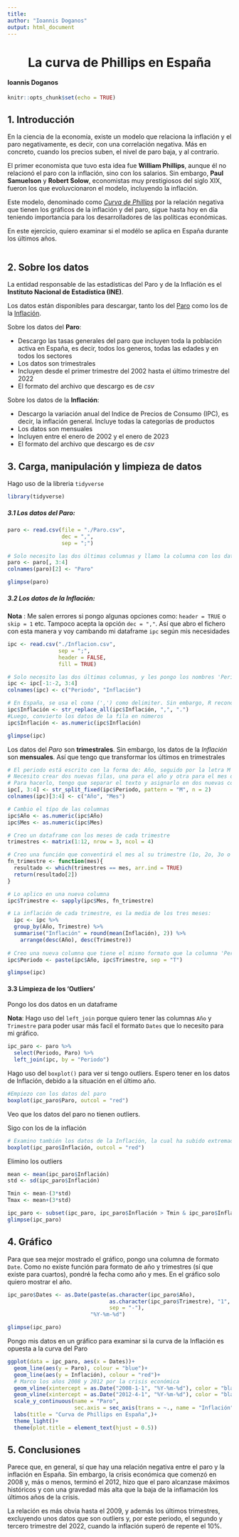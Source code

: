 ```yaml
---
title: 
author: "Ioannis Doganos"
output: html_document
---
```

<center> <h1>La curva de Phillips en España</h1> </center>

#### Ioannis Doganos


```r
knitr::opts_chunk$set(echo = TRUE)
```


## 1. Introducción

En la ciencia de la economía, existe un modelo que relaciona la inflación y el paro negativamente, es decir, con una correlación negativa. Más en concreto, cuando los precios suben, el nivel de paro baja, y al contrario.

El primer economista que tuvo esta idea fue **William Phillips**, aunque él no relacionó el paro con la inflación, sino con los salarios. Sin embargo, **Paul Samuelson** y **Robert Solow**, economistas muy prestigiosos del siglo XIX, fueron los que evoluvcionaron el modelo, incluyendo la inflación. 

Este modelo, denominado como [*Curva de Phillips*](https://es.wikipedia.org/wiki/Curva_de_Phillips) por la relación negativa que tienen los gráficos de la inflación y del paro, sigue hasta hoy en día teniendo importancia para los desarrolladores de las políticas económicas.

En este ejercicio, quiero examinar si el modélo se aplica en España durante los últimos años.


```r

```

## 2. Sobre los datos

La entidad responsable de las estadísticas del Paro y de la Inflación es el **Instituto Nacional de Estadística (INE)**.

Los datos están disponibles para descargar, tanto los del [Paro](https://ine.es/jaxiT3/Tabla.htm?t=4086&L=0) como los de la [Inflación](https://ine.es/jaxiT3/Tabla.htm?t=50903&L=0).

Sobre los datos del **Paro**: 

 - Descargo las tasas generales del paro que incluyen toda la población activa en España, es decir, todos los generos, todas las edades y en todos los sectores
 - Los datos son trimestrales
 - Incluyen desde el primer trimestre del 2002 hasta el último trimestre del 2022
 - El formato del archivo que descargo es de *csv*
 
 Sobre los datos de la **Inflación**: 
 
  - Descargo la variación anual del Indice de Precios de Consumo (IPC), es decir, la inflación general. Incluye todas la categorías de productos
  - Los datos son mensuales
  - Incluyen entre el enero de 2002 y el enero de 2023
  - El formato del archivo que descargo es de *csv*



## 3. Carga, manipulación y limpieza de datos
Hago uso de la libreria `tidyverse`
```r
library(tidyverse)
```


##### 3.1 Los datos del **Paro**: 

```r
paro <- read.csv(file = "./Paro.csv", 
                 dec = ",",
                 sep = ";")

# Solo necesito las dos últimas columnas y llamo la columna con los datos del paro como 'Paro'
paro <- paro[, 3:4]
colnames(paro)[2] <- "Paro"

glimpse(paro)
```



##### 3.2 Los datos de la **Inflación**:

**Nota** : Me salen errores si pongo algunas opciones como: `header = TRUE` o `skip = 1` etc. Tampoco acepta la opción `dec = ","`. Así que abro el fichero con esta manera y voy cambando mi dataframe `ipc` según mis necesidades

```r
ipc <- read.csv("./Inflacion.csv", 
                sep = ";", 
                header = FALSE,
                fill = TRUE)

# Solo necesito las dos últimas columnas, y les pongo los nombres 'Periodo' e 'Inflación'. También, no necesito las dos primeras filas que tienen los nombres del dataframe  y la inflación del enero de 2023
ipc <- ipc[-1:-2, 3:4]
colnames(ipc) <- c("Periodo", "Inflación")

# En España, se usa el coma (',') como delimiter. Sin embargo, R recononoce como delimiter el punto (.). Así que en la fila Inflación, cambio el ',' con el '.'
ipc$Inflación <- str_replace_all(ipc$Inflación, ",", ".")
#Luego, convierto los datos de la fila en números
ipc$Inflación <- as.numeric(ipc$Inflación)

glimpse(ipc)
```

Los datos del *Paro* son **trimestrales**. Sin embargo, los datos de la *Inflación* son **mensuales**. 
Así que tengo que transformar los últimos en trimestrales

```r

# El periodo está escrito con la forma de: Año, seguido por la letra M y el mes que corresponde. 
# Necesito crear dos nuevas filas, una para el año y otra para el mes de cada dato. 
# Para hacerlo, tengo que separar el texto y asignarlo en dos nuevas columnas, cuyos nombres serán 'Año'y 'Mes'
ipc[, 3:4] <- str_split_fixed(ipc$Periodo, pattern = "M", n = 2)
colnames(ipc)[3:4] <- c("Año", "Mes")

# Cambio el típo de las columnas 
ipc$Año <- as.numeric(ipc$Año)
ipc$Mes <- as.numeric(ipc$Mes)

# Creo un dataframe con los meses de cada trimestre
trimestres <- matrix(1:12, nrow = 3, ncol = 4)

# Creo una función que conventirá el mes al su trimestre (1o, 2o, 3o o 4o)
fn_trimestre <- function(mes){
  resultado <- which(trimestres == mes, arr.ind = TRUE)
  return(resultado[2])
}

# Lo aplico en una nueva columna 
ipc$Trimestre <- sapply(ipc$Mes, fn_trimestre)

# La inflación de cada trimestre, es la media de los tres meses:
  ipc <- ipc %>% 
  group_by(Año, Trimestre) %>% 
  summarise("Inflación" = round(mean(Inflación), 2)) %>% 
    arrange(desc(Año), desc(Trimestre))
  
# Creo una nueva columna que tiene el mismo formato que la columna 'Periodo' del dataframe paro, es decir, el año seguido por T y el trimestre.
ipc$Periodo <- paste(ipc$Año, ipc$Trimestre, sep = "T")

glimpse(ipc)
```

#### 3.3 Limpieza de los 'Outliers'

Pongo los dos datos en un dataframe

**Nota**: Hago uso del `left_join` porque quiero tener las columnas `Año` y `Trimestre` para poder usar más facil el formato `Dates` que lo necesito para mi gráfico.

```r
ipc_paro <- paro %>% 
  select(Periodo, Paro) %>% 
  left_join(ipc, by = "Periodo")
```

Hago uso del `boxplot()` para ver si tengo outliers. Espero tener en los datos de Inflación, debido a la situación en el último año. 

```r
#Empiezo con los datos del paro 
boxplot(ipc_paro$Paro, outcol = "red")
```

Veo que los datos del paro no tienen outliers. 

Sigo con los de la inflación
```r
# Examino también los datos de la Inflación, la cual ha subido extremadamente los últimos meses del 2022
boxplot(ipc_paro$Inflación, outcol = "red")
```

Elimino los outliers 

```r
mean <- mean(ipc_paro$Inflación)
std <- sd(ipc_paro$Inflación)

Tmin <- mean-(3*std)
Tmax <- mean+(3*std)

ipc_paro <- subset(ipc_paro, ipc_paro$Inflación > Tmin & ipc_paro$Inflación < Tmax)
glimpse(ipc_paro)
```


## 4. Gráfico

Para que sea mejor mostrado el gráfico, pongo una columna de formato `Date`. Como no existe función para formato de año y trimestres (sí que existe para cuartos), pondré la fecha como año y mes. En el gráfico solo quiero mostrar el año.
```r
ipc_paro$Dates <- as.Date(paste(as.character(ipc_paro$Año), 
                                as.character(ipc_paro$Trimestre), "1", 
                                sep = "-"), 
                          "%Y-%m-%d")

glimpse(ipc_paro)
```

Pongo mis datos en un gráfico para examinar si la curva de la Inflación es opuesta a la curva del Paro 

```r
ggplot(data = ipc_paro, aes(x = Dates))+
  geom_line(aes(y = Paro), colour = "blue")+
  geom_line(aes(y = Inflación), colour = "red")+
  # Marco los años 2008 y 2012 por la crisis económica
  geom_vline(xintercept = as.Date("2008-1-1", "%Y-%m-%d"), color = "black", linewidth = 0.2)+
  geom_vline(xintercept = as.Date("2012-4-1", "%Y-%m-%d"), color = "black", linewidth = 0.2)+
  scale_y_continuous(name = "Paro",
                     sec.axis = sec_axis(trans = ~., name = "Inflación"))+
  labs(title = "Curva de Phillips en España",)+
  theme_light()+
  theme(plot.title = element_text(hjust = 0.5))
```

## 5. Conclusiones

Parece que, en general, sí que hay una relación negativa entre el paro y la inflación en España. Sin embargo, la crisis económica que comenzó en 2008 y, más o menos, terminó el 2012, hizo que el paro alcanzase máximos históricos y con una gravedad más alta que la baja de la inflamación los últimos años de la crisis. 

La relación es más obvia hasta el 2009, y además los últimos trimestres, excluyendo unos datos que son outliers y, por este periodo, el segundo y tercero trimestre del 2022, cuando la inflación superó de repente el 10%. 



